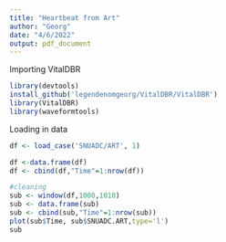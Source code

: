 ```yaml
---
title: "Heartbeat from Art"
author: "Georg"
date: "4/6/2022"
output: pdf_document
---
```


Importing VitalDBR
```r
library(devtools)
install_github('legendenomgeorg/VitalDBR/VitalDBR')
library(VitalDBR)
library(waveformtools)
```

Loading in data
```r
df <- load_case('SNUADC/ART', 1)
```

```r
df <-data.frame(df)
df <- cbind(df,"Time"=1:nrow(df))
```



```r
#cleaning
sub <- window(df,1000,1010)
sub <- data.frame(sub)
sub <- cbind(sub,"Time"=1:nrow(sub))
plot(sub$Time, sub$SNUADC.ART,type='l')
sub

```



